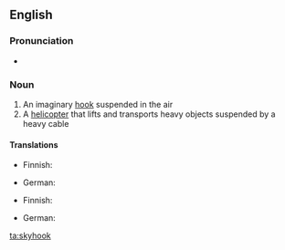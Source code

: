 ==English==

===Pronunciation===
* {{IPA|/ˈskaɪˌhʊk/}}

===Noun===
{{wikipedia}}
{{en-noun}}

# An imaginary [[hook]] suspended in the air
# A [[helicopter]] that lifts and transports heavy objects suspended by a heavy cable

====Translations====
{{trans-top|imaginary hook suspended in the air}}
* Finnish: {{t|fi|avaruuskoukku}}
{{trans-mid}}
* German: {{t|de|Skyhook|m}}
{{trans-bottom}}

{{trans-top|a helicopter that lifts and transports heavy objects}}
* Finnish: {{t|fi|avaruuskoukku}}
{{trans-mid}}
* German: {{t|de|Skyhook|m}}
{{trans-bottom}}

[[ta:skyhook]]